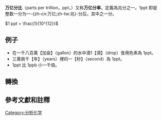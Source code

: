 {{NoteTA
|T=zh-hans:万亿分比; zh-hant:兆分比
|1=zh-hans:万亿; zh-hant:兆
}}
{{unreferenced|time=2014-12-29}}
{{about||ppt这一简称的其他含义|PPT (消歧义)}}

'''万亿分比'''（parts per trillion，ppt，{{nowrap|10<sup>−12</sup>}}）又称'''万亿分率'''，定義為兆分之一。1ppt 即是整数一分为一-{zh-cn:万亿;zh-tw:兆}-分后，其中之一分。

<math>1 ppt = \frac{1}{10^{12}}</math>

== 例子 ==
* 在一千八百萬【加侖】（gallon）的水中滴1【滴】（drop）食用色素為 1ppt。
* 三萬兩千【年】（years）裡的一【秒】（second）為 1ppt。
* 1ppt 比 1ppb 小一千倍。

== 轉換 ==
{{分率轉換}}

== 參考文獻和註釋 ==
{{Reflist}}

{{分率}}
{{分率小作品}}

[[Category:分析化学|Category:分析化学]]